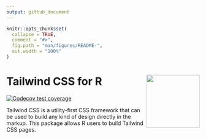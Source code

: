 ```yaml
---
output: github_document
---
```


<!-- README.md is generated from README.Rmd. Please edit that file -->

```r
knitr::opts_chunk$set(
  collapse = TRUE,
  comment = "#>",
  fig.path = "man/figures/README-",
  out.width = "100%"
)
```

# Tailwind CSS for R <img src='man/figures/logo.png' align="right" height="139" />

<!-- badges: start -->
[![Codecov test coverage](https://codecov.io/gh/tjpalanca/tailwind.R/branch/master/graph/badge.svg)](https://codecov.io/gh/tjpalanca/tailwind.R?branch=master)
<!-- badges: end -->

Tailwind CSS is a utility-first CSS framework that can be used to build any 
kind of design directly in the markup. This package allows R users to build 
Tailwind CSS pages.

